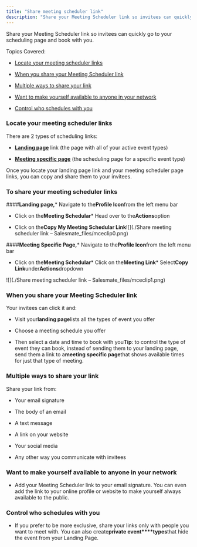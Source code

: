 ```yaml
---
title: "Share meeting scheduler link"
description: "Share your Meeting Scheduler link so invitees can quickly go to your scheduling page and book with you."
---
```


Share your Meeting Scheduler link so invitees can quickly go to your scheduling page and book with you.

Topics Covered:


*   [Locate your meeting scheduler links](https://support.salesmate.io/hc/en-us/articles/4405397621389#1)

*   [When you share your Meeting Scheduler link](https://support.salesmate.io/hc/en-us/articles/4405397621389#h_01HXE2GRF861PVSSE5RH7NTP1B)

*   [Multiple ways to share your link](https://support.salesmate.io/hc/en-us/articles/4405397621389#h_01HXE2GRF8WNFRQ3SV262PBZ4E)

*   [Want to make yourself available to anyone in your network](https://support.salesmate.io/hc/en-us/articles/4405397621389#h_01HXE2GRF9VH6DB99YFV068KCE)

*   [Control who schedules with you](https://support.salesmate.io/hc/en-us/articles/4405397621389#h_01HXE2GRF9F8R3J998J21P6M7V)


### Locate your meeting scheduler links

There are 2 types of scheduling links:


*   [**Landing page**](https://support.salesmate.io/hc/en-us/articles/4405397621389#h_01HXE54DF229MQSKQP702EM3WQ) link (the page with all of your active event types)

*   [**Meeting specific page**](https://support.salesmate.io/hc/en-us/articles/4405397621389#h_01HXE54JM2VQ1AYN1GBD232NZJ) (the scheduling page for a specific event type)

Once you locate your landing page link and your meeting scheduler page links, you can copy and share them to your invitees.


### To share your meeting scheduler links


####**Landing page,***   Navigate to the**Profile Icon**from the left menu bar

*   Click on the**Meeting Schedular***   Head over to the**Actions**option

*   Click on the**Copy My Meeting Schedular Link**![](./Share meeting scheduler link – Salesmate_files/mceclip0.png)


####**Meeting Specific Page,***   Navigate to the**Profile Icon**from the left menu bar

*   Click on the**Meeting Schedular***   Click on the**Meeting Link***   Select**Copy Link**under**Actions**dropdown

![](./Share meeting scheduler link – Salesmate_files/mceclip1.png)


### When you share your Meeting Scheduler link

Your invitees can click it and:


*   Visit your**landing page**lists all the types of event you offer


*   Choose a meeting schedule you offer


*   Then select a date and time to book with you**Tip**: to control the type of event they can book, instead of sending them to your landing page, send them a link to a**meeting specific page**that shows available times for just that type of meeting.


### Multiple ways to share your link

Share your link from:


*   Your email signature


*   The body of an email


*   A text message


*   A link on your website


*   Your social media

*   Any other way you communicate with invitees



### Want to make yourself available to anyone in your network


*   Add your Meeting Scheduler link to your email signature. You can even add the link to your online profile or website to make yourself always available to the public.


### Control who schedules with you


*   If you prefer to be more exclusive, share your links only with people you want to meet with. You can also create**private event****types**that hide the event from your Landing Page.
